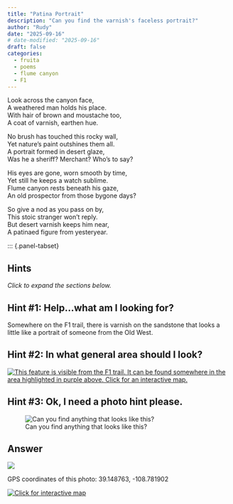 ```yaml
---
title: "Patina Portrait"
description: "Can you find the varnish's faceless portrait?"
author: "Rudy"
date: "2025-09-16"
# date-modified: "2025-09-16"
draft: false
categories:
  - fruita
  - poems
  - flume canyon
  - F1
---
```


Look across the canyon face,  
A weathered man holds his place.  
With hair of brown and moustache too,  
A coat of varnish, earthen hue.  

No brush has touched this rocky wall,  
Yet nature’s paint outshines them all.  
A portrait formed in desert glaze,  
Was he a sheriff? Merchant? Who's to say?  

His eyes are gone, worn smooth by time,  
Yet still he keeps a watch sublime.  
Flume canyon rests beneath his gaze,  
An old prospector from those bygone days?  

So give a nod as you pass on by,  
This stoic stranger won’t reply.  
But desert varnish keeps him near,  
A patinaed figure from yesteryear.  

::: {.panel-tabset}

## Hints
*Click to expand the sections below.*  

::: {.callout-tip collapse="true"}
## Hint #1: Help...what am I looking for?

Somewhere on the F1 trail, there is varnish on the sandstone that looks a little like a portrait of someone from the Old West.
:::

::: {.callout-tip collapse="true"}
## Hint #2: In what general area should I look?

[![This feature is visible from the F1 trail. It can be found somewhere in the area highlighted in purple above. Click for an interactive map.](images/f1_portrait_map_hint.png)](https://www.openstreetmap.org/directions?engine=fossgis_osrm_foot&route=39.14727%2C-108.78267%3B39.14963%2C-108.78177#map=17/39.148941/-108.781600&layers=P)

:::

::: {.callout-tip collapse="true"}
## Hint #3: Ok, I need a photo hint please.

![Can you find anything that looks like this?](images/f1_portrait_answer.jpg)


:::

## Answer

::: {.callout-tip appearance="minimal" collapse="false"}
![](images/f1_portrait_answer_annotated.jpg)

GPS coordinates of this photo: 39.148763, -108.781902  

[![Click for interactive map](images/f1_portrait_map.png)](https://www.openstreetmap.org/?mlat=39.148763&mlon=-108.781902&zoom=19)

:::
